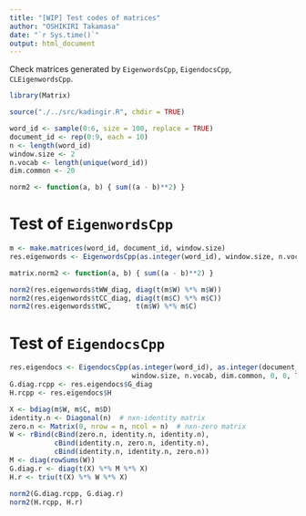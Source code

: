 ```yaml
---
title: "[WIP] Test codes of matrices"
author: "OSHIKIRI Takamasa"
date: "`r Sys.time()`"
output: html_document
---
```


Check matrices generated by `EigenwordsCpp`, `EigendocsCpp`, `CLEigenwordsCpp`.

```r
library(Matrix)

source("./../src/kadingir.R", chdir = TRUE)

word_id <- sample(0:6, size = 100, replace = TRUE)
document_id <- rep(0:9, each = 10)
n <- length(word_id)
window.size <- 2
n.vocab <- length(unique(word_id))
dim.common <- 20

norm2 <- function(a, b) { sum((a - b)**2) }
```

# Test of `EigenwordsCpp`
```r
m <- make.matrices(word_id, document_id, window.size)
res.eigenwords <- EigenwordsCpp(as.integer(word_id), window.size, n.vocab, dim.common, mode_oscca = TRUE, debug = TRUE)
```

```r
matrix.norm2 <- function(a, b) { sum((a - b)**2) }

norm2(res.eigenwords$tWW_diag, diag(t(m$W) %*% m$W))
norm2(res.eigenwords$tCC_diag, diag(t(m$C) %*% m$C))
norm2(res.eigenwords$tWC,      t(m$W) %*% m$C)
```


# Test of `EigendocsCpp`
```r
res.eigendocs <- EigendocsCpp(as.integer(word_id), as.integer(document_id),
                              window.size, n.vocab, dim.common, 0, 0, TRUE, TRUE, debug = TRUE)
G.diag.rcpp <- res.eigendocs$G_diag
H.rcpp <- res.eigendocs$H

X <- bdiag(m$W, m$C, m$D)
identity.n <- Diagonal(n)  # nxn-identity matrix
zero.n <- Matrix(0, nrow = n, ncol = n)  # nxn-zero matrix
W <- rBind(cBind(zero.n, identity.n, identity.n),
           cBind(identity.n, zero.n, identity.n),
           cBind(identity.n, identity.n, zero.n))
M <- diag(rowSums(W))
G.diag.r <- diag(t(X) %*% M %*% X)
H.r <- triu(t(X) %*% W %*% X)

norm2(G.diag.rcpp, G.diag.r)
norm2(H.rcpp, H.r)
```